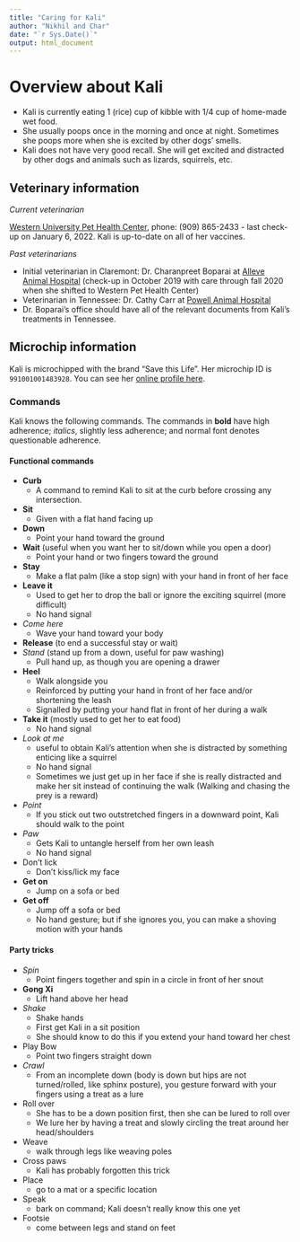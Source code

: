 ```yaml
---
title: "Caring for Kali"
author: "Nikhil and Char"
date: "`r Sys.Date()`"
output: html_document
---
```


# Overview about Kali

* Kali is currently eating 1 (rice) cup of kibble with 1/4 cup of home-made wet food.
* She usually poops once in the morning and once at night. Sometimes she poops more when she is excited by other dogs' smells.
* Kali does not have very good recall. She will get excited and distracted by other dogs and animals such as lizards, squirrels, etc.

<!--
## Care guide for Kali

### Feeding and general care

* We wash Kali's water bowl every morning and her food bowl after each meal. She gets filtered tap water.
* Kali currently eats [Taste of the Wild](https://www.chewy.com/taste-wild-pacific-stream-grain-free/dp/181318) kibble
    + We estimate her caloric needs to be around 800 KCal/day
    + Her current kibble has a caloric density of 3.6 Kcal/gram
* On inactive days (e.g. no hiking, no trail running), she should eat **100** grams of kibble in the morning and **100** grams of kibble in the evening (or thereabouts; total **200-210** grams).
    + We feed her in the morning and again in the evening because she cannot ingest enough food in one sitting to meet her caloric requirements.
    + Typically we leave her food out for less than an hour--we are trying to encourage her to not graze on her food through the day.
* On active days, she should eat **100** grams of kibble in the morning and **120** grams of kibble in the evening (total: **220** grams).
* She eats at around 8am in the morning and 6pm in the evening. This is fairly flexible, but she is unlikely to be hungry before 8am.
    + Currently she accepts kibble with some chicken sprinkle in the morning.
    + In the evening, her appetite is usually better and she often eats the kibble plain.
* If these tricks do not work, you can try adding a little bit of vegetable oil (we just use olive oil) to her food, or squeezing some watermelon on top of it, or sprinkling some milk.
* We brush Kali's teeth at night. We wet her toothbrush, squeeze some toothpaste on it, and brush it over her teeth. If that is infeasible, you can put some toothpaste on her kong and let her play with that toy. And you can let her lick and chew at her toothbrush with toothpaste on it.
* We comb Kali once every 2-3 days using the Furminator fur rake.

#### Snacks

* Kali enjoys small treats like the Zuke's training bites
* Kali enjoys eating:
  + watermelon (small pieces)
  + carrot (sometimes, tiny pieces)
  + apple (sometimes, tiny pieces; she likes sweet apples like Honeycrisp rather than tangy ones like Pink Lady)
  + white nectarine (small pieces)
  + banana (small pieces and small quantity)
  + blueberries (sometimes we have to smush one open to entice her)
  + mango (and mango lassi)
  + pear (sweeter varieties)
* We give her treats when she behaves well on walks (we just put some Zuke's treats in a Ziploc bag then give her individual treats on the walk). She gets 1 treat for each instance of good behavior (e.g. ignoring a squirrel that she was inclined to chase).
* She can also have a small fruit or food treat in the afternoon. We typically do not table feed her.

Toxic foods for dogs [include](https://www.akc.org/expert-advice/nutrition/fruits-vegetables-dogs-can-and-cant-eat/):

* cherries
* grapes
* chocolate
* onions
* avocado
* stone fruit pits
* citrus (not toxic but unpleasant for them)
-->

## Veterinary information

*Current veterinarian*

[Western University Pet Health Center](https://pethealthcenter.westernu.edu/), phone:  (909) 865-2433 - last check-up on January 6, 2022. Kali is up-to-date on all of her vaccines.

*Past veterinarians*

* Initial veterinarian in Claremont: Dr. Charanpreet Boparai at [Alleve Animal Hospital](http://allevevet.com/staff.php) (check-up in October 2019 with care through fall 2020 when she shifted to Western Pet Health Center)
* Veterinarian in Tennessee: Dr. Cathy Carr at [Powell Animal Hospital](https://www.powellanimalhospital.com/)
* Dr. Boparai's office should have all of the relevant documents from Kali's treatments in Tennessee.

## Microchip information

Kali is microchipped with the brand "Save this Life". Her microchip ID is `991001001483928`. You can see her [online profile here](https://www.savethislife.com/991001001483928).

### Commands

Kali knows the following commands. The commands in **bold** have high adherence; *italics*, slightly less adherence; and normal font denotes questionable adherence.

#### Functional commands

* **Curb**
    + A command to remind Kali to sit at the curb before crossing any intersection.
* **Sit**
    + Given with a flat hand facing up
* **Down**
    + Point your hand toward the ground
* **Wait** (useful when you want her to sit/down while you open a door)
    + Point your hand or two fingers toward the ground
* **Stay**
    + Make a flat palm (like a stop sign) with your hand in front of her face
* **Leave it**
    + Used to get her to drop the ball or ignore the exciting squirrel (more difficult)
    + No hand signal
* *Come here*
    + Wave your hand toward your body
* **Release** (to end a successful stay or wait)
* *Stand* (stand up from a down, useful for paw washing)
    + Pull hand up, as though you are opening a drawer
* **Heel**
    + Walk alongside you
    + Reinforced by putting your hand in front of her face and/or shortening the leash
    + Signalled by putting your hand flat in front of her during a walk
* **Take it** (mostly used to get her to eat food)
    + No hand signal
* *Look at me* 
    + useful to obtain Kali's attention when she is distracted by something enticing like a squirrel
    + No hand signal
    + Sometimes we just get up in her face if she is really distracted and make her sit instead of continuing the walk (Walking and chasing the prey is a reward)
* *Point*
    + If you stick out two outstretched fingers in a downward point, Kali should walk to the point
* *Paw* 
    + Gets Kali to untangle herself from her own leash
    + No hand signal
* Don't lick
    + Don't kiss/lick my face
* **Get on**
    + Jump on a sofa or bed
* **Get off**
    + Jump off a sofa or bed
    + No hand gesture; but if she ignores you, you can make a shoving motion with your hands

#### Party tricks

* *Spin*
    + Point fingers together and spin in a circle in front of her snout
* **Gong Xi**
    + Lift hand above her head
* *Shake* 
    + Shake hands
    + First get Kali in a sit position
    + She should know to do this if you extend your hand toward her chest
* Play Bow
    + Point two fingers straight down
* *Crawl*
    + From an incomplete down (body is down but hips are not turned/rolled, like sphinx posture), you gesture forward with your fingers using a treat as a lure
* Roll over
    + She has to be a down position first, then she can be lured to roll over
    + We lure her by having a treat and slowly circling the treat around her head/shoulders
* Weave 
    + walk through legs like weaving poles
* Cross paws
    + Kali has probably forgotten this trick
* Place
    + go to a mat or a specific location
* Speak
    + bark on command; Kali doesn't really know this one yet
* Footsie
    + come between legs and stand on feet

<!--
### Walking & Exercise

* Kali goes outside twice a day (on two walks, or a walk + hike or run).
* We ask Kali to sit before we put on her collar and leash to reinforce good, calm behavior.
* In addition to her walks, we let Kali in the backyard first thing in the morning and in the evening after dinner. If we are home, we also let her play in the backyard in the afternoon.
  + Kali may poop in the backyard in the morning before eating and before her walk.
* Kali is an escape artist so she cannot be left in the backyard alone for a long time.
* We take her out in the morning between 7:30am - 10am and typically walk her for 10-20 minutes.
    + Usually Kali will poop on a longer walk.
* Her evening walk happens between 6 - 8pm, depending on temperature and day length. This walk is usually 15-20 minutes.
* Throwing the Chuck-It toy with Kali in the backyard (or a fenced in dog run) is a great way to work out some of her excess energy.
* We do not recommend letting Kali be off leash in an unfenced area. Her recall is spotty.
* If Kali is being unruly on a walk, just stop and have her sit until she calms down. Walking and smelling is the ultimate reward for her, so this is an effective way to deal with things like jumping squirrels.
* When other dogs approach Kali to sniff her, she is usually fine. However, if the other dog is overly excited or a male dog who is larger than her, she may raise her hackles. In this case, Kali can be walked away from that situation. She is generally very calm and does not instigate with other dogs. She does like to try and sniff dogs who are smaller than her.
* We use the foot towel to wipe dirt off her feet. If her paws are really dirty, we use the paw wash.
* To use the paw wash, fill it to the halfway or 3/4 mark with water. One by one, stick each of her feet into the paw washer and gently raise and lower the leg so that the squeegees on the side can remove dirt and mud. Then we squeeze the water out of her fur and dry her off with the foot towel.
* When she has pooped, we wet a paper towel and wipe her bottom and tail (especially where the tail may touch her bottom).

### Emergency care

* Clinic in Saratoga: [Saratoga Veterinary Hospital](https://www.saratogavethospital.com/contact)
    + Contact phone: 408-548-0953
    + Hours: Mon - Sat: 8:00 AM - 8:00 PM; Sun: CLOSED
    + Address: 12297 Saratoga Sunnyvale Road, Suite 100, Saratoga, CA 95070
* First choice emergency hospital: [South Bay Animal Hospital & Pet Resort](http://www.sb-animalhospital.com/)
    + Contact phone: 408-899-4791
    + Should be open 24/7, 365 days a year
    + Address: 5188 Moorpark Ave., San Jose, CA 95129
* Back up emergency hospital: [United Veterinary Specialty and Emergency](http://unitedvet.com/)
    + Contact phone: 408-371-6252
    + Address: 905 Dell Ave, Campbell, CA 95008
    + Secondary Location (open overnight on weekdays and all day on weekends): 601 Showers Drive, Mountain View, CA 94040
-->



